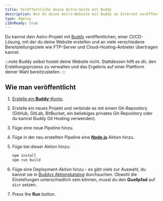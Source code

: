 ```yaml
---
title: Veröffentliche deine Astro-Seite mit Buddy
description: Wie du deine Astro-Website mit Buddy im Internet veröffentlichst.
type: deploy
i18nReady: true
---
```


Du kannst dein Astro-Projekt mit [Buddy](https://buddy.works/) veröffentlichen, einer CI/CD-Lösung, mit der du deine Website erstellen und an viele verschiedene Bereitstellungsziele wie FTP-Server und Cloud-Hosting-Anbieter übertragen kannst.

:::note
Buddy selbst hostet deine Website nicht. Stattdessen hilft es dir, den Erstellungsprozess zu verwalten und das Ergebnis auf einer Plattform deiner Wahl bereitzustellen.
:::

## Wie man veröffentlicht

1. [Erstelle ein **Buddy**-Konto](https://buddy.works/sign-up).
2. Erstelle ein neues Projekt und verbinde es mit einem Git-Repository (GitHub, GitLab, BitBucket, ein beliebiges privates Git-Repository oder du kannst Buddy Git Hosting verwenden).
3. Füge eine neue Pipeline hinzu.
4. Füge in der neu erstellten Pipeline eine **[Node.js](https://buddy.works/actions/node-js)** Aktion hinzu.
5. Füge bei dieser Aktion hinzu:

   ```bash
   npm install
   npm run build
   ```

6. Füge eine Deployment-Aktion hinzu - es gibt viele zur Auswahl, du kannst sie in [Buddys Aktionskatalog](https://buddy.works/actions) durchsuchen. Obwohl die Einstellungen unterschiedlich sein können, musst du den **Quellpfad** auf `dist` setzen.
7. Press the **Run** button.
